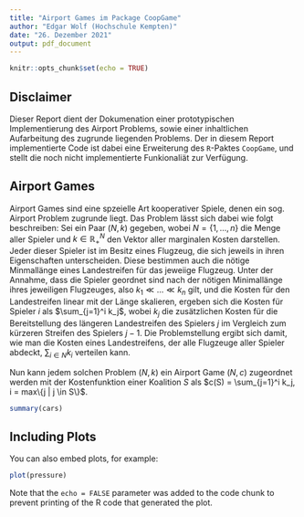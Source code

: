 ```yaml
---
title: "Airport Games im Package CoopGame"
author: "Edgar Wolf (Hochschule Kempten)"
date: "26. Dezember 2021"
output: pdf_document
---
```


```r
knitr::opts_chunk$set(echo = TRUE)
```

## Disclaimer

Dieser Report dient der Dokumenation einer prototypischen Implementierung des Airport Problems, sowie einer inhaltlichen Aufarbeitung des zugrunde liegenden Problems. Der in diesem Report implementierte Code ist dabei eine Erweiterung des `R`-Paktes `CoopGame`, und stellt die noch nicht implementierte Funkionaliät zur Verfügung.  


## Airport Games
Airport Games sind eine spzeielle Art kooperativer Spiele, denen ein sog. Airport Problem zugrunde liegt. Das Problem lässt sich dabei wie folgt beschreiben: 
Sei ein Paar $(N, k)$  gegeben, wobei $N=\{1,..., n\}$ die Menge aller Spieler und $k \in \mathbb{R}_+^N$ den Vektor aller marginalen Kosten darstellen. Jeder dieser Spieler ist im Besitz eines Flugzeug, die sich jeweils in ihren Eigenschaften unterscheiden. Diese bestimmen auch die nötige Minmallänge eines Landestreifen für das jeweiige Flugzeug. Unter der Annahme, dass die Spieler geordnet sind nach der nötigen Minimallänge ihres jeweiligen Flugzeuges, also $k_1 \ll ... \ll k_n$ gilt, und die Kosten für den Landestreifen linear mit der Länge skalieren, ergeben sich die Kosten für Spieler $i$ als $\sum_{j=1}^i k_j$, wobei $k_j$ die zusätzlichen Kosten für die Bereitstellung des längeren Landestreifen des Spielers $j$ im Vergleich zum kürzeren Streifen des Spielers $j-1$. Die Problemstellung ergibt sich damit, wie man die Kosten eines Landestreifens, der alle Flugzeuge aller Spieler abdeckt, $\sum_{i \in N} k_i$ verteilen kann.

Nun kann jedem solchen Problem $(N,k)$ ein Airport Game $(N,c)$ zugeordnet werden mit der Kostenfunktion einer Koalition $S$ als $c(S) = \sum_{j=1}^i k_j, i = max\{j | j \in S\}$.


```r
summary(cars)
```

## Including Plots

You can also embed plots, for example:

```r
plot(pressure)
```

Note that the `echo = FALSE` parameter was added to the code chunk to prevent printing of the R code that generated the plot.
